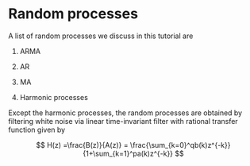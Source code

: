 # Random processes

A list of random processes we discuss in this tutorial are

1.  ARMA

2.  AR

3.  MA

4.  Harmonic processes

Except the harmonic processes, the random processes are obtained by filtering white noise via linear time-invariant filter with rational transfer function given by

$$
H(z) =\frac{B(z)}{A(z)} =  \frac{\sum_{k=0}^qb(k)z^{-k}}{1+\sum_{k=1}^pa(k)z^{-k}}
$$

